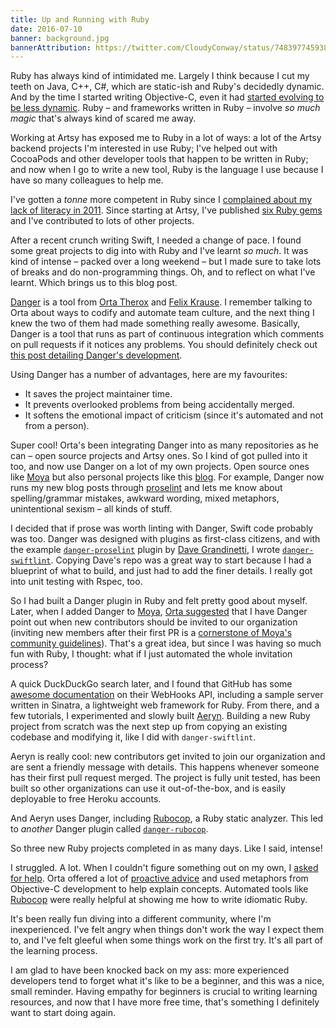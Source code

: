 ```yaml
---
title: Up and Running with Ruby
date: 2016-07-10
banner: background.jpg
bannerAttribution: https://twitter.com/CloudyConway/status/748397745938010112
---
```


Ruby has always kind of intimidated me. Largely I think because I cut my teeth on Java, C++, C#, which are static-ish and Ruby's decidedly dynamic. And by the time I started writing Objective-C, even it had [started evolving to be less dynamic](https://ashfurrow.com/blog/adulterated-objective-c/). Ruby – and frameworks written in Ruby – involve _so much magic_ that's always kind of scared me away.

Working at Artsy has exposed me to Ruby in a lot of ways: a lot of the Artsy backend projects I'm interested in use Ruby; I've helped out with CocoaPods and other developer tools that happen to be written in Ruby; and now when I go to write a new tool, Ruby is the language I use because I have so many colleagues to help me.

I've gotten a _tonne_ more competent in Ruby since I [complained about my lack of literacy in 2011](https://ashfurrow.com/blog/lingua-rubinus/). Since starting at Artsy, I've published [six Ruby gems](https://rubygems.org/profiles/ashfurrow) and I've contributed to lots of other projects.

After a recent crunch writing Swift, I needed a change of pace. I found some great projects to dig into with Ruby and I've learnt _so much_. It was kind of intense – packed over a long weekend – but I made sure to take lots of breaks and do non-programming things. Oh, and to reflect on what I've learnt. Which brings us to this blog post.

[Danger](http://danger.systems) is a tool from [Orta Therox](https://twitter.com/orta) and [Felix Krause](https://twitter.com/krausefx). I remember talking to Orta about ways to codify and automate team culture, and the next thing I knew the two of them had made something really awesome. Basically, Danger is a tool that runs as part of continuous integration which comments on pull requests if it notices any problems. You should definitely check out [this post detailing Danger's development](http://artsy.github.io/blog/2016/07/03/handling-big-projects/).

Using Danger has a number of advantages, here are my favourites:

- It saves the project maintainer time.
- It prevents overlooked problems from being accidentally merged.
- It softens the emotional impact of criticism (since it's automated and not from a person).

Super cool! Orta's been integrating Danger into as many repositories as he can – open source projects and Artsy ones. So I kind of got pulled into it too, and now use Danger on a lot of my own projects. Open source ones like [Moya](https://github.com/Moya/Moya) but also personal projects like this [blog](https://github.com/ashfurrow/blog). For example, Danger now runs my new blog posts through [proselint](https://github.com/amperser/proselint) and lets me know about spelling/grammar mistakes, awkward wording, mixed metaphors, unintentional sexism – all kinds of stuff.

I decided that if prose was worth linting with Danger, Swift code probably was too. Danger was designed with plugins as first-class citizens, and with the example [`danger-proselint`](https://github.com/dbgrandi/danger-prose) plugin by [Dave Grandinetti](https://twitter.com/dbgrandi), I wrote [`danger-swiftlint`](https://github.com/ashfurrow/danger-swiftlint). Copying Dave's repo was a great way to start because I had a blueprint of what to build, and just had to add the finer details. I really got into unit testing with Rspec, too.

So I had built a Danger plugin in Ruby and felt pretty good about myself. Later, when I added Danger to [Moya](https://github.com/Moya/Moya/pull/521#issuecomment-229961410), [Orta suggested](https://github.com/Moya/Moya/pull/521#issuecomment-229961410) that I have Danger point out when new contributors should be invited to our organization (inviting new members after their first PR is a [cornerstone of Moya's community guidelines](https://github.com/Moya/contributors)). That's a great idea, but since I was having so much fun with Ruby, I thought: what if I just automated the whole invitation process?

A quick DuckDuckGo search later, and I found that GitHub has some [awesome documentation](https://developer.github.com/webhooks/configuring/) on their WebHooks API, including a sample server written in Sinatra, a lightweight web framework for Ruby. From there, and a few tutorials, I experimented and slowly built [Aeryn](https://github.com/Moya/Aeryn). Building a new Ruby project from scratch was the next step up from copying an existing codebase and modifying it, like I did with `danger-swiftlint`.

Aeryn is really cool: new contributors get invited to join our organization and are sent a friendly message with details. This happens whenever someone has their first pull request merged. The project is fully unit tested, has been built so other organizations can use it out-of-the-box, and is easily deployable to free Heroku accounts.

And Aeryn uses Danger, including [Rubocop](https://github.com/bbatsov/rubocopp), a Ruby static analyzer. This led to _another_ Danger plugin called [`danger-rubocop`](https://github.com/ashfurrow/danger-rubocop).

So three new Ruby projects completed in as many days. Like I said, intense!

I struggled. A lot. When I couldn't figure something out on my own, I [asked for help](https://twitter.com/ashfurrow/status/749367814369214464). Orta offered a lot of [proactive advice](https://github.com/Moya/Aeryn/pull/9#discussion_r69395068) and used metaphors from Objective-C development to help explain concepts. Automated tools like [Rubocop](https://github.com/bbatsov/rubocop) were really helpful at showing me how to write idiomatic Ruby.

<Tweet tweetID="750844591331500032" />

It's been really fun diving into a different community, where I'm inexperienced. I've felt angry when things don't work the way I expect them to, and I've felt gleeful when some things work on the first try. It's all part of the learning process.

I am glad to have been knocked back on my ass: more experienced developers tend to forget what it's like to be a beginner, and this was a nice, small reminder. Having empathy for beginners is crucial to writing learning resources, and now that I have more free time, that's something I definitely want to start doing again.
